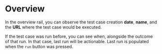 # Overview

In the overview rail, you can observe the test case creation **date**, **name**, and the **URL** where the test case would be executed.

If the test case was run before, you can see when, alongside the outcome of that run. In that case, last run will be actionable.
Last run is populated when the `run` button was pressed.
